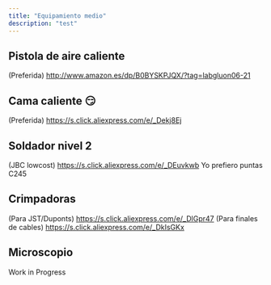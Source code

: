```yaml
---
title: "Equipamiento medio"
description: "test"
---
```


## Pistola de aire caliente 
(Preferida) http://www.amazon.es/dp/B0BYSKPJQX/?tag=labgluon06-21

## Cama caliente 😏 
(Preferida) https://s.click.aliexpress.com/e/_Dekj8Ej

## Soldador nivel 2 
(JBC lowcost) https://s.click.aliexpress.com/e/_DEuvkwb
Yo prefiero puntas C245

## Crimpadoras 
(Para JST/Duponts) https://s.click.aliexpress.com/e/_DlGpr47
(Para finales de cables) https://s.click.aliexpress.com/e/_DkIsGKx

## Microscopio 
Work in Progress